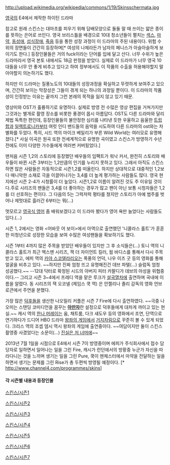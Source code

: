 http://upload.wikimedia.org/wikipedia/commons/1/19/Skinsschermata.jpg

[[영국]]의 E4에서 제작한 하이틴 드라마

참고로 원래 스킨스는 대마초를 피우기 위해 담배모양으로 둘둘 말 때 쓰이는 얇은 종이를 뜻하는 은어로 쓰인다. 영국 브리스틀을 배경으로 10대 청소년들이 펼치는 [[섹스]], [[마약]], [[동성애]], [[섭식장애]], [[죽음]] 등을 통한 성장 과정이 이 드라마의 주된 내용이다. 위험 수위의 장면들이 간간히 등장하며[* 여성의 나체라든가 남자의 페니스가 아슬아슬하게 보이기도 한다.] 등장인물들은 거의 fuck이라는 단어를 입에 달고 산다. 너무 수위가 높은 드라마라서 영국 본토 내에서도 18금 판정을 받았다. 실제로 이 드라마가 너무 영국 10대들을 너무 안 좋게 비추고 있다고 하여 정부에서도 이 작품의 수출을 허용해야할지 말아야할지 의논하기도 했다.

하지만 이 드라마는 질풍노도의 10대들의 성장과정을 확실하고 뚜렷하게 보여주고 있으며, 간간히 보이는 막장성은 그들이 겪게 되는 하나의 과정일 뿐이다. 이 드라마의 작품성이 인정받는 이유는 끝까지 그런 본래의 목적을 잃지 않고 있기 때문.

영상미와 OST가 훌륭하기로 유명하다. 실제로 방영 전 수많은 영상 편집을 거쳐가지만 그것과는 별개로 촬영 장소를 비롯한 풍경이 몹시 아름답다. OST도 다른 드라마와 달리 제법 독특한 편인데, 등장인물들의 불안정한 심리를 나타낸 듯한 우울하고 음울한 [[트립 합]]과 [[일렉트로니카]]부터 여럿 인디 밴드들의 음악을 시도하여 다른 드라마의 ost와는 차별화를 두었다. 특히, 시드 역의 마이크 베일리가 부른 Wild World는 여러모로 유명해졌다.[* 사실 이곡은 원곡 또한 전세계적으로 유명한 곡이였고 스킨스가 방영하기 수년전에도 이미 다양한 가수들에게 여러번 커버됬었다.]

맨처음 시즌 1,2의 스토리에 등장했던 배우들의 임팩트가 워낙 커서, 완전히 스토리와 배우들이 바뀐 시즌 3부터는 1,2만큼의 인기를 누리지 못하고 있다. 그래서 아직도 스킨스하면 많은 사람들은 자동적으로 시즌1,2를 떠올린다. 하지만 상대적으로 대중적인 1,2보다 매니악한 소재로 극을 이끌어나가는 3,4를 더 높게 평가하는 사람들도 많다. 영국 현지에선 시즌 2-4가 시청률이 더 높았다. 시즌1,2로 이름이 알려진 것도 주 이유일 것이다.주로 시리즈의 팬들은 3,4를 더 좋아하는 경우가 많고 팬이 아닌 보통 시청자들은 1,2를 더 선호하는 편이다. 그 다음의 5는 그럭저럭 평타를 쳤지만 스토리가 아예 범주를 벗어나 제멋대로 흘러간 6부터는 뭐(...)

멋모르고 [[영국식 영어]] 좀 배워보겠다고 이 드라마 봤다가 영어 욕만 늘었다는 사람들도 있다.(...)

시즌 1, 2에서는 영화 <어바웃 어 보이>에서 아역으로 출연했던 '니콜라스 홀트'가 훈훈한 미청년으로 성장한 모습을 보여 수많은 여성팬들을 확보하기도 했다.

시즌 1부터 4까지 많은 주목을 받았던 배우들이 있지만 그 후 소식들은(...) 토니 역의 니콜라스 홀트가 최근 엑스맨 시리즈, 잭 더 자이언트 킬러, 웜 바디스를 통해서 다시 주목받고 있고, 에피 역의 [[카야 스코델라리오]]는 폭풍의 언덕, 나우 이즈 굿 등의 영화를 통해 얼굴을 비추고 있다. ~~하지만 진짜 엄청 뜨고 유명해진건 데브 파텔(...) 슬럼독 엄청 성공했다.~~ --12대 닥터로 확정된 시드의 아버지 피터 카팔디가 데브의 아성을 위협중이다.-- 그리고 시즌 3~4에서 프레디 역을 맡은 루크가 [[설국열차]]에 출연하며 국내에 이름을 알렸다. 동 시리즈의 잭 오코넬 (제임스 쿡 역) 은 안젤리나 졸리 감독의 영화 언브로큰에서 주연을 분했다.

가장 많은 [[덕후]]들을 생산한 나오밀리 커플은 시즌 7 Fire에 다시 출연하였다. ~~극중 나오미는 스탠딩 코미디언을 꿈꾸는 '''[[아만자]]'''란 설정으로 덕후들에게 대차게 까이고 있는 현실.~~ 캐시 역의 [[한나 머레이]]는 움, 채트룸, 다크 섀도우 등의 영화에서 조연, 단역으로 연기하다가 드디어 HBO 드라마 [[왕좌의 게임]]에서 [[거지]]차림으로 꾸준히 볼 수 있게 되었다. 크리스 역의 조셉 뎀시 역시 왕좌의 게임에 출연중이다. ~~여담이지만 둘이 스킨스 촬영중 사겼었다는 소문이(...) [[진실은 저 너머에]]~~

2013년 7월 1일을 시점으로 E4에서 시즌 7이 방영중이며 에피가 주식회사에서 접수 담당자로 일하면서 일어나는 일을 그린 Fire, 캐시가 런던에서의 방황중 누군가 자신을 따라다니는 것을 느끼며 생기는 일을 그린 Pure, 쿡이 멘체스터에서 마약을 전달하는 일을 하면서 생기는 문제를 그린 Rise가 총 두편씩 방영될 예정이다.    [* http://www.channel4.com/programmes/skins]   

==== 각 시즌별 내용과 등장인물 ====

[[스킨스/시즌1]]

[[스킨스/시즌2]]

[[스킨스/시즌3]]

[[스킨스/시즌4]]

[[스킨스/시즌5]]

[[스킨스/시즌6]]

[[스킨스/시즌7]]
